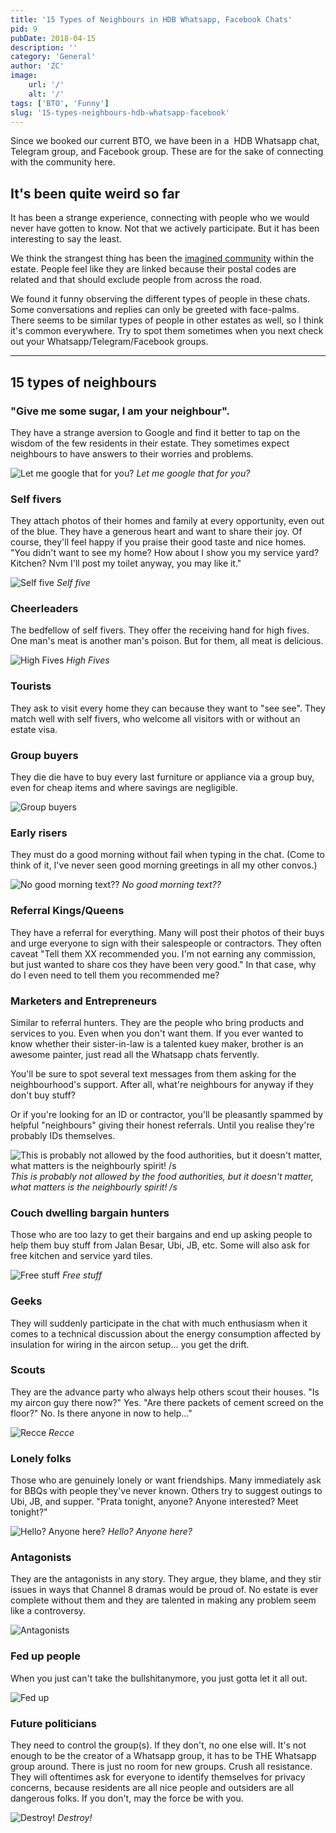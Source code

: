 ```yaml
---
title: '15 Types of Neighbours in HDB Whatsapp, Facebook Chats'
pid: 9
pubDate: 2018-04-15
description: ''
category: 'General'
author: 'ZC'
image:
    url: '/'
    alt: '/'
tags: ['BTO', 'Funny']
slug: '15-types-neighbours-hdb-whatsapp-facebook'
---
```


Since we booked our current BTO, we have been in a  HDB Whatsapp chat, Telegram group, and Facebook group. These are for the sake of connecting with the community here.

## It's been quite weird so far

It has been a strange experience, connecting with people who we would never have gotten to know. Not that we actively participate. But it has been interesting to say the least.

We think the strangest thing has been the [imagined community](https://en.wikipedia.org/wiki/Imagined_community) within the estate. People feel like they are linked because their postal codes are related and that should exclude people from across the road.

We found it funny observing the different types of people in these chats. Some conversations and replies can only be greeted with face-palms. There seems to be similar types of people in other estates as well, so I think it's common everywhere. Try to spot them sometimes when you next check out your Whatsapp/Telegram/Facebook groups.

---

## 15 types of neighbours

### "Give me some sugar, I am your neighbour".

They have a strange aversion to Google and find it better to tap on the wisdom of the few residents in their estate. They sometimes expect neighbours to have answers to their worries and problems.

![Let me google that for you?](./images/9_lmgtfy.gif)
_Let me google that for you?_

### Self fivers

They attach photos of their homes and family at every opportunity, even out of the blue. They have a generous heart and want to share their joy. Of course, they'll feel happy if you praise their good taste and nice homes. "You didn't want to see my home? How about I show you my service yard? Kitchen? Nvm I'll post my toilet anyway, you may like it."

![Self five](./images/9_confidence.gif)
_Self five_

### Cheerleaders

The bedfellow of self fivers. They offer the receiving hand for high fives. One man's meat is another man's poison. But for them, all meat is delicious.

![High Fives](./images/9_9MQgx-300x169.gif)
_High Fives_

### Tourists

They ask to visit every home they can because they want to "see see". They match well with self fivers, who welcome all visitors with or without an estate visa.

### Group buyers

They die die have to buy every last furniture or appliance via a group buy, even for cheap items and where savings are negligible.

![Group buyers](./images/9_get-to-tha-group-buy-300x300.jpg)

### Early risers

They must do a good morning without fail when typing in the chat. (Come to think of it, I've never seen good morning greetings in all my other convos.)

![No good morning text??](./images/9_No-Good-Morning-Text-600x580-300x290.jpg)
_No good morning text??_

### Referral Kings/Queens

They have a referral for everything. Many will post their photos of their buys and urge everyone to sign with their salespeople or contractors. They often caveat "Tell them XX recommended you. I'm not earning any commission, but just wanted to share cos they have been very good." In that case, why do I even need to tell them you recommended me?

### Marketers and Entrepreneurs

Similar to referral hunters. They are the people who bring products and services to you. Even when you don't want them. If you ever wanted to know whether their sister-in-law is a talented kuey maker, brother is an awesome painter, just read all the Whatsapp chats fervently.

You'll be sure to spot several text messages from them asking for the neighbourhood's support. After all, what're neighbours for anyway if they don't buy stuff?

Or if you're looking for an ID or contractor, you'll be pleasantly spammed by helpful "neighbours" giving their honest referrals. Until you realise they're probably IDs themselves.

![This is probably not allowed by the food authorities, but it doesn't matter, what matters is the neighbourly spirit! /s](./images/9_food.jpg)
_This is probably not allowed by the food authorities, but it doesn't matter, what matters is the neighbourly spirit! /s_

### Couch dwelling bargain hunters

Those who are too lazy to get their bargains and end up asking people to help them buy stuff from Jalan Besar, Ubi, JB, etc. Some will also ask for free kitchen and service yard tiles.

![Free stuff](./images/9_Free-1-300x200.jpg)
_Free stuff_

### Geeks

They will suddenly participate in the chat with much enthusiasm when it comes to a technical discussion about the energy consumption affected by insulation for wiring in the aircon setup... you get the drift.

### Scouts

They are the advance party who always help others scout their houses. "Is my aircon guy there now?" Yes. "Are there packets of cement screed on the floor?" No. Is there anyone in now to help..."

![Recce](./images/9_35483349-202e7f30-0441-11e8-9f2c-07d27c142839-300x162.gif)
_Recce_

### Lonely folks

Those who are genuinely lonely or want friendships. Many immediately ask for BBQs with people they've never known. Others try to suggest outings to Ubi, JB, and supper. "Prata tonight, anyone? Anyone interested? Meet tonight?"

![Hello? Anyone here?](./images/9_hello-anyone-here-300x300.jpg)
_Hello? Anyone here?_

### Antagonists

They are the antagonists in any story. They argue, they blame, and they stir issues in ways that Channel 8 dramas would be proud of. No estate is ever complete without them and they are talented in making any problem seem like a controversy.

![Antagonists](./images/9_3f41.gif)

### Fed up people

When you just can't take the bullshitanymore, you just gotta let it all out.

![Fed up](./images/9_cannot-take-it.jpg)

### Future politicians

They need to control the group(s). If they don't, no one else will. It's not enough to be the creator of a Whatsapp group, it has to be THE Whatsapp group around. There is just no room for new groups. Crush all resistance. They will oftentimes ask for everyone to identify themselves for privacy concerns, because residents are all nice people and outsiders are all dangerous folks. If you don't, may the force be with you.

![Destroy!](./images/9_dont-make-me-destroy-you-300x207.jpg)
_Destroy!_
